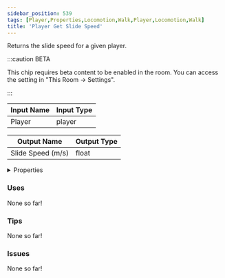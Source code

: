 ```yaml
---
sidebar_position: 539
tags: [Player,Properties,Locomotion,Walk,Player,Locomotion,Walk]
title: 'Player Get Slide Speed'
---
```


Returns the slide speed for a given player.

:::caution BETA

This chip requires beta content to be enabled in the room. You can access the setting in "This Room -> Settings".

:::


<EsbSvg />

| Input Name | Input Type |
|-----------|-----------|
| Player | player |

| Output Name | Output Type |
|-----------|-----------|
| Slide Speed (m/s) | float |


<details>
  <summary>Properties</summary>
  <div>
    <div>
    <table>
      <thead>
        <tr>
          <th>Is beta required?</th>
          <th>✅</th>
        </tr>
        <tr>
          <th>Is this chip a trolling risk?</th>
          <th>❌</th>
        </tr>
        <tr>
          <th>Is this chip a role assignment risk?</th>
          <th>❌</th>
        </tr>
        <tr>
          <th>Chip UUID</th>
          <th>87a7028f-cdde-4660-ade6-666509e137f8</th>
        </tr>
      </thead>
    </table>
    </div>
  </div>
</details>

### Uses

None so far!

### Tips

None so far!

### Issues

None so far!